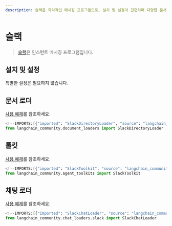 ```yaml
---
description: 슬랙은 즉각적인 메시징 프로그램으로, 설치 및 설정이 간편하며 다양한 문서 및 채팅 로더와 도구를 지원합니다.
---
```


# 슬랙

> [슬랙](https://slack.com/)은 인스턴트 메시징 프로그램입니다.

## 설치 및 설정

특별한 설정은 필요하지 않습니다.

## 문서 로더

[사용 예제](/docs/integrations/document_loaders/slack)를 참조하세요.

```python
<!--IMPORTS:[{"imported": "SlackDirectoryLoader", "source": "langchain_community.document_loaders", "docs": "https://api.python.langchain.com/en/latest/document_loaders/langchain_community.document_loaders.slack_directory.SlackDirectoryLoader.html", "title": "Slack"}]-->
from langchain_community.document_loaders import SlackDirectoryLoader
```


## 툴킷

[사용 예제](/docs/integrations/tools/slack)를 참조하세요.

```python
<!--IMPORTS:[{"imported": "SlackToolkit", "source": "langchain_community.agent_toolkits", "docs": "https://api.python.langchain.com/en/latest/agent_toolkits/langchain_community.agent_toolkits.slack.toolkit.SlackToolkit.html", "title": "Slack"}]-->
from langchain_community.agent_toolkits import SlackToolkit
```


## 채팅 로더

[사용 예제](/docs/integrations/chat_loaders/slack)를 참조하세요.

```python
<!--IMPORTS:[{"imported": "SlackChatLoader", "source": "langchain_community.chat_loaders.slack", "docs": "https://api.python.langchain.com/en/latest/chat_loaders/langchain_community.chat_loaders.slack.SlackChatLoader.html", "title": "Slack"}]-->
from langchain_community.chat_loaders.slack import SlackChatLoader
```